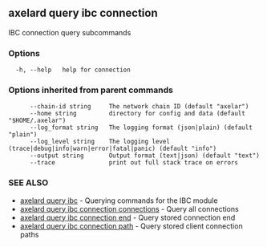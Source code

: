 ## axelard query ibc connection

IBC connection query subcommands

### Options

```
  -h, --help   help for connection
```

### Options inherited from parent commands

```
      --chain-id string     The network chain ID (default "axelar")
      --home string         directory for config and data (default "$HOME/.axelar")
      --log_format string   The logging format (json|plain) (default "plain")
      --log_level string    The logging level (trace|debug|info|warn|error|fatal|panic) (default "info")
      --output string       Output format (text|json) (default "text")
      --trace               print out full stack trace on errors
```

### SEE ALSO

- [axelard query ibc](/cli-docs/v0_31_3/axelard_query_ibc) - Querying commands for the IBC module
- [axelard query ibc connection connections](/cli-docs/v0_31_3/axelard_query_ibc_connection_connections) - Query all connections
- [axelard query ibc connection end](/cli-docs/v0_31_3/axelard_query_ibc_connection_end) - Query stored connection end
- [axelard query ibc connection path](/cli-docs/v0_31_3/axelard_query_ibc_connection_path) - Query stored client connection paths
